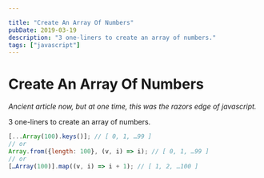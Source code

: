 ```yaml
---

title: "Create An Array Of Numbers"
pubDate: 2019-03-19
description: "3 one-liners to create an array of numbers."
tags: ["javascript"]
---
```


# Create An Array Of Numbers

*Ancient article now, but at one time, this was the razors edge of javascript.*

3 one-liners to create an array of numbers.

```javascript
[...Array(100).keys()]; // ​​​​​[ 0, 1, …99 ]​​​​​
// or
Array.from({length: 100}, (v, i) => i); // ​​​​​[ 0, 1, …99 ]​​​​​
// or
[…Array(100)].map((v, i) => i + 1); // ​​​​​[ 1, 2, …100 ]​​​​​
